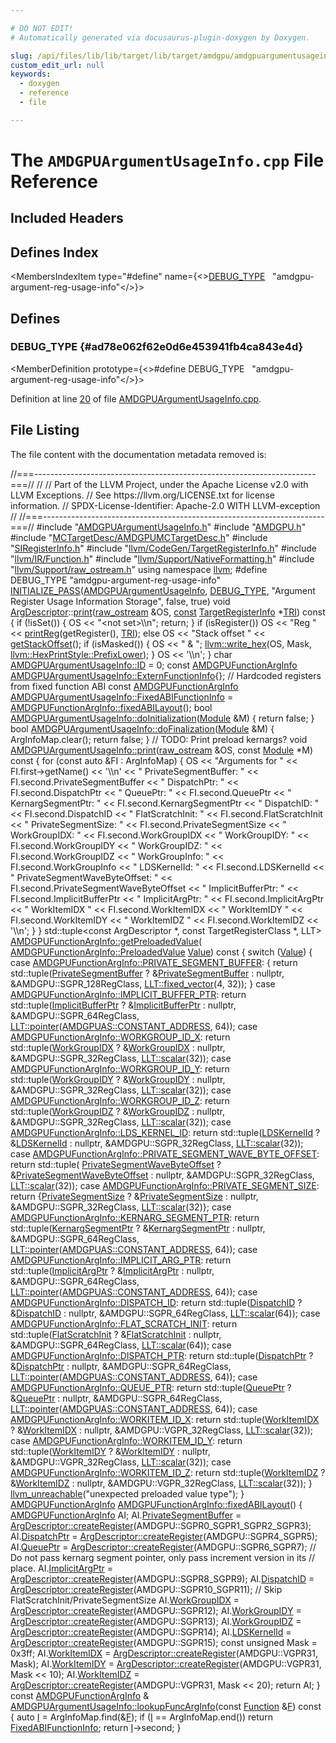 ```yaml
---

# DO NOT EDIT!
# Automatically generated via docusaurus-plugin-doxygen by Doxygen.

slug: /api/files/lib/lib/target/lib/target/amdgpu/amdgpuargumentusageinfo-cpp
custom_edit_url: null
keywords:
  - doxygen
  - reference
  - file

---
```





# The `AMDGPUArgumentUsageInfo.cpp` File Reference

<DoxygenPage pluginConfig={pluginConfig}>



## Included Headers

<IncludesList>
<IncludesListItem
  filePath="AMDGPUArgumentUsageInfo.h"
  permalink="/docs/api/files/lib/lib/target/lib/target/amdgpu/amdgpuargumentusageinfo-h"
  isLocal="true" />
<IncludesListItem
  filePath="AMDGPU.h"
  permalink="/docs/api/files/lib/lib/target/lib/target/amdgpu/amdgpu-h"
  isLocal="true" />
<IncludesListItem
  filePath="MCTargetDesc/AMDGPUMCTargetDesc.h"
  permalink="/docs/api/files/lib/lib/target/lib/target/amdgpu/lib/target/amdgpu/mctargetdesc/amdgpumctargetdesc-h"
  isLocal="true" />
<IncludesListItem
  filePath="SIRegisterInfo.h"
  permalink="/docs/api/files/lib/lib/target/lib/target/amdgpu/siregisterinfo-h"
  isLocal="true" />
<IncludesListItem
  filePath="llvm/CodeGen/TargetRegisterInfo.h"
  permalink="/docs/api/files/include/include/llvm/include/llvm/codegen/targetregisterinfo-h"
  isLocal="true" />
<IncludesListItem
  filePath="llvm/IR/Function.h"
  permalink="/docs/api/files/include/include/llvm/include/llvm/ir/function-h"
  isLocal="true" />
<IncludesListItem
  filePath="llvm/Support/NativeFormatting.h"
  permalink="/docs/api/files/include/include/llvm/include/llvm/support/nativeformatting-h"
  isLocal="true" />
<IncludesListItem
  filePath="llvm/Support/raw_ostream.h"
  permalink="/docs/api/files/include/include/llvm/include/llvm/support/raw-ostream-h"
  isLocal="true" />
</IncludesList>

## Defines Index

<MembersIndex>

<MembersIndexItem
  type="#define"
  name={<><a href="#ad78e062f62e0d6e453941fb4ca843e4d">DEBUG&#95;TYPE</a>&nbsp;&nbsp;&nbsp;&quot;amdgpu-argument-reg-usage-info&quot;</>}>
</MembersIndexItem>

</MembersIndex>


<SectionDefinition>

## Defines

### DEBUG&#95;TYPE {#ad78e062f62e0d6e453941fb4ca843e4d}

<MemberDefinition
  prototype={<>#define DEBUG&#95;TYPE&nbsp;&nbsp;&nbsp;&quot;amdgpu-argument-reg-usage-info&quot;</>}>

Definition at line <a href="#l00020">20</a> of file <a href="/docs/api/files/lib/lib/target/lib/target/amdgpu/amdgpuargumentusageinfo-cpp">AMDGPUArgumentUsageInfo.cpp</a>.
</MemberDefinition>

</SectionDefinition>

## File Listing

The file content with the documentation metadata removed is:

<ProgramListing>

<Link id="l00001" /><CodeLine lineNumber="1"><Highlight kind="comment">//===----------------------------------------------------------------------===//</Highlight><Highlight kind="normal"></Highlight></CodeLine>
<Link id="l00002" /><CodeLine lineNumber="2"><Highlight kind="normal"></Highlight><Highlight kind="comment">//</Highlight><Highlight kind="normal"></Highlight></CodeLine>
<Link id="l00003" /><CodeLine lineNumber="3"><Highlight kind="normal"></Highlight><Highlight kind="comment">// Part of the LLVM Project, under the Apache License v2.0 with LLVM Exceptions.</Highlight><Highlight kind="normal"></Highlight></CodeLine>
<Link id="l00004" /><CodeLine lineNumber="4"><Highlight kind="normal"></Highlight><Highlight kind="comment">// See https://llvm.org/LICENSE.txt for license information.</Highlight><Highlight kind="normal"></Highlight></CodeLine>
<Link id="l00005" /><CodeLine lineNumber="5"><Highlight kind="normal"></Highlight><Highlight kind="comment">// SPDX-License-Identifier: Apache-2.0 WITH LLVM-exception</Highlight><Highlight kind="normal"></Highlight></CodeLine>
<Link id="l00006" /><CodeLine lineNumber="6"><Highlight kind="normal"></Highlight><Highlight kind="comment">//</Highlight><Highlight kind="normal"></Highlight></CodeLine>
<Link id="l00007" /><CodeLine lineNumber="7"><Highlight kind="normal"></Highlight><Highlight kind="comment">//===----------------------------------------------------------------------===//</Highlight><Highlight kind="normal"></Highlight></CodeLine>
<Link id="l00008" /><CodeLine lineNumber="8"><Highlight kind="normal"></Highlight></CodeLine>
<Link id="l00009" /><CodeLine lineNumber="9"><Highlight kind="normal"></Highlight><Highlight kind="preprocessor">#include &quot;<a href="/docs/api/files/lib/lib/target/lib/target/amdgpu/amdgpuargumentusageinfo-h">AMDGPUArgumentUsageInfo.h</a>&quot;</Highlight><Highlight kind="normal"></Highlight></CodeLine>
<Link id="l00010" /><CodeLine lineNumber="10"><Highlight kind="normal"></Highlight><Highlight kind="preprocessor">#include &quot;<a href="/docs/api/files/lib/lib/target/lib/target/amdgpu/amdgpu-h">AMDGPU.h</a>&quot;</Highlight><Highlight kind="normal"></Highlight></CodeLine>
<Link id="l00011" /><CodeLine lineNumber="11"><Highlight kind="normal"></Highlight><Highlight kind="preprocessor">#include &quot;<a href="/docs/api/files/lib/lib/target/lib/target/amdgpu/lib/target/amdgpu/mctargetdesc/amdgpumctargetdesc-h">MCTargetDesc/AMDGPUMCTargetDesc.h</a>&quot;</Highlight><Highlight kind="normal"></Highlight></CodeLine>
<Link id="l00012" /><CodeLine lineNumber="12"><Highlight kind="normal"></Highlight><Highlight kind="preprocessor">#include &quot;<a href="/docs/api/files/lib/lib/target/lib/target/amdgpu/siregisterinfo-h">SIRegisterInfo.h</a>&quot;</Highlight><Highlight kind="normal"></Highlight></CodeLine>
<Link id="l00013" /><CodeLine lineNumber="13"><Highlight kind="normal"></Highlight><Highlight kind="preprocessor">#include &quot;<a href="/docs/api/files/include/include/llvm/include/llvm/codegen/targetregisterinfo-h">llvm/CodeGen/TargetRegisterInfo.h</a>&quot;</Highlight><Highlight kind="normal"></Highlight></CodeLine>
<Link id="l00014" /><CodeLine lineNumber="14"><Highlight kind="normal"></Highlight><Highlight kind="preprocessor">#include &quot;<a href="/docs/api/files/include/include/llvm/include/llvm/ir/function-h">llvm/IR/Function.h</a>&quot;</Highlight><Highlight kind="normal"></Highlight></CodeLine>
<Link id="l00015" /><CodeLine lineNumber="15"><Highlight kind="normal"></Highlight><Highlight kind="preprocessor">#include &quot;<a href="/docs/api/files/include/include/llvm/include/llvm/support/nativeformatting-h">llvm/Support/NativeFormatting.h</a>&quot;</Highlight><Highlight kind="normal"></Highlight></CodeLine>
<Link id="l00016" /><CodeLine lineNumber="16"><Highlight kind="normal"></Highlight><Highlight kind="preprocessor">#include &quot;<a href="/docs/api/files/include/include/llvm/include/llvm/support/raw-ostream-h">llvm/Support/raw&#95;ostream.h</a>&quot;</Highlight><Highlight kind="normal"></Highlight></CodeLine>
<Link id="l00017" /><CodeLine lineNumber="17"><Highlight kind="normal"></Highlight></CodeLine>
<Link id="l00018" /><CodeLine lineNumber="18"><Highlight kind="normal"></Highlight><Highlight kind="keyword">using namespace </Highlight><Highlight kind="normal"><a href="/docs/api/namespaces/llvm">llvm</a>;</Highlight></CodeLine>
<Link id="l00019" /><CodeLine lineNumber="19"><Highlight kind="normal"></Highlight></CodeLine>
<Link id="l00020" /><CodeLine lineNumber="20" lineLink="#ad78e062f62e0d6e453941fb4ca843e4d"><Highlight kind="normal"></Highlight><Highlight kind="preprocessor">#define DEBUG&#95;TYPE &quot;amdgpu-argument-reg-usage-info&quot;</Highlight><Highlight kind="normal"></Highlight></CodeLine>
<Link id="l00021" /><CodeLine lineNumber="21"><Highlight kind="normal"></Highlight></CodeLine>
<Link id="l00022" /><CodeLine lineNumber="22"><Highlight kind="normal"><a href="/docs/api/files/include/include/llvm/passsupport-h/#af807c9595d50b45c0008924c4679c85c">INITIALIZE&#95;PASS</a>(<a href="/docs/api/classes/llvm/amdgpuargumentusageinfo">AMDGPUArgumentUsageInfo</a>, <a href="/docs/api/files/include/include/llvm/include/llvm/adt/genericcycleimpl-h/#ad78e062f62e0d6e453941fb4ca843e4d">DEBUG&#95;TYPE</a>,</Highlight></CodeLine>
<Link id="l00023" /><CodeLine lineNumber="23"><Highlight kind="normal">                </Highlight><Highlight kind="stringliteral">&quot;Argument Register Usage Information Storage&quot;</Highlight><Highlight kind="normal">, </Highlight><Highlight kind="keyword">false</Highlight><Highlight kind="normal">, </Highlight><Highlight kind="keyword">true</Highlight><Highlight kind="normal">)</Highlight></CodeLine>
<Link id="l00024" /><CodeLine lineNumber="24"><Highlight kind="normal"></Highlight></CodeLine>
<Link id="l00025" /><CodeLine lineNumber="25"><Highlight kind="normal">void <a href="/docs/api/structs/llvm/argdescriptor">ArgDescriptor</a>::<a href="/docs/api/files/lib/lib/object/archivewriter-cpp/#aa9f638c7ae7fdd206a6c60e26bef9751">print</a>(<a href="/docs/api/classes/llvm/raw-ostream">raw&#95;ostream</a> &amp;OS,</Highlight></CodeLine>
<Link id="l00026" /><CodeLine lineNumber="26"><Highlight kind="normal">                          <a href="/docs/api/files/lib/lib/target/lib/target/aarch64/aarch64promoteconstant-cpp/#a90f8350fecae261c25be85d38b451bff">const</a> <a href="/docs/api/classes/llvm/targetregisterinfo">TargetRegisterInfo</a> &#42;<a href="/docs/api/files/lib/lib/codegen/machinesink-cpp/#a0f36ed1bc17fc1aa97fe291c439a0698">TRI</a>)</Highlight><Highlight kind="keyword"> const </Highlight><Highlight kind="normal">&#123;</Highlight></CodeLine>
<Link id="l00027" /><CodeLine lineNumber="27"><Highlight kind="normal">  </Highlight><Highlight kind="keywordflow">if</Highlight><Highlight kind="normal"> (!isSet()) &#123;</Highlight></CodeLine>
<Link id="l00028" /><CodeLine lineNumber="28"><Highlight kind="normal">    OS &lt;&lt; </Highlight><Highlight kind="stringliteral">&quot;&lt;not set&gt;\\n&quot;</Highlight><Highlight kind="normal">;</Highlight></CodeLine>
<Link id="l00029" /><CodeLine lineNumber="29"><Highlight kind="normal">    </Highlight><Highlight kind="keywordflow">return</Highlight><Highlight kind="normal">;</Highlight></CodeLine>
<Link id="l00030" /><CodeLine lineNumber="30"><Highlight kind="normal">  &#125;</Highlight></CodeLine>
<Link id="l00031" /><CodeLine lineNumber="31"><Highlight kind="normal"></Highlight></CodeLine>
<Link id="l00032" /><CodeLine lineNumber="32"><Highlight kind="normal">  </Highlight><Highlight kind="keywordflow">if</Highlight><Highlight kind="normal"> (isRegister())</Highlight></CodeLine>
<Link id="l00033" /><CodeLine lineNumber="33"><Highlight kind="normal">    OS &lt;&lt; </Highlight><Highlight kind="stringliteral">&quot;Reg &quot;</Highlight><Highlight kind="normal"> &lt;&lt; <a href="/docs/api/namespaces/llvm/#af085ea923a328b9fa6a1975f1a4ff987">printReg</a>(getRegister(), <a href="/docs/api/files/lib/lib/codegen/machinesink-cpp/#a0f36ed1bc17fc1aa97fe291c439a0698">TRI</a>);</Highlight></CodeLine>
<Link id="l00034" /><CodeLine lineNumber="34"><Highlight kind="normal">  </Highlight><Highlight kind="keywordflow">else</Highlight><Highlight kind="normal"></Highlight></CodeLine>
<Link id="l00035" /><CodeLine lineNumber="35"><Highlight kind="normal">    OS &lt;&lt; </Highlight><Highlight kind="stringliteral">&quot;Stack offset &quot;</Highlight><Highlight kind="normal"> &lt;&lt; <a href="/docs/api/files/lib/lib/target/lib/target/aarch64/aarch64framelowering-cpp/#abfe6f4589d25ac776ff98f1ac68518a6">getStackOffset</a>();</Highlight></CodeLine>
<Link id="l00036" /><CodeLine lineNumber="36"><Highlight kind="normal"></Highlight></CodeLine>
<Link id="l00037" /><CodeLine lineNumber="37"><Highlight kind="normal">  </Highlight><Highlight kind="keywordflow">if</Highlight><Highlight kind="normal"> (isMasked()) &#123;</Highlight></CodeLine>
<Link id="l00038" /><CodeLine lineNumber="38"><Highlight kind="normal">    OS &lt;&lt; </Highlight><Highlight kind="stringliteral">&quot; &amp; &quot;</Highlight><Highlight kind="normal">;</Highlight></CodeLine>
<Link id="l00039" /><CodeLine lineNumber="39"><Highlight kind="normal">    <a href="/docs/api/namespaces/llvm/#ab1aedb7c876c118bfb3b40eb756db6f9">llvm::write&#95;hex</a>(OS, Mask, <a href="/docs/api/namespaces/llvm/#a6893db19648a2dba0912d181aaa57ec0aff4b514f126214ab6ab5ab9ecd249cd6">llvm::HexPrintStyle::PrefixLower</a>);</Highlight></CodeLine>
<Link id="l00040" /><CodeLine lineNumber="40"><Highlight kind="normal">  &#125;</Highlight></CodeLine>
<Link id="l00041" /><CodeLine lineNumber="41"><Highlight kind="normal"></Highlight></CodeLine>
<Link id="l00042" /><CodeLine lineNumber="42"><Highlight kind="normal">  OS &lt;&lt; </Highlight><Highlight kind="charliteral">&#39;\\n&#39;</Highlight><Highlight kind="normal">;</Highlight></CodeLine>
<Link id="l00043" /><CodeLine lineNumber="43"><Highlight kind="normal">&#125;</Highlight></CodeLine>
<Link id="l00044" /><CodeLine lineNumber="44"><Highlight kind="normal"></Highlight></CodeLine>
<Link id="l00045" /><CodeLine lineNumber="45"><Highlight kind="normal"></Highlight><Highlight kind="keywordtype">char</Highlight><Highlight kind="normal"> <a href="/docs/api/classes/llvm/amdgpuargumentusageinfo/#a24d2b8e7d221d7fccd978c92032e4707">AMDGPUArgumentUsageInfo::ID</a> = 0;</Highlight></CodeLine>
<Link id="l00046" /><CodeLine lineNumber="46"><Highlight kind="normal"></Highlight></CodeLine>
<Link id="l00047" /><CodeLine lineNumber="47"><Highlight kind="normal"></Highlight><Highlight kind="keyword">const</Highlight><Highlight kind="normal"> <a href="/docs/api/structs/llvm/amdgpufunctionarginfo">AMDGPUFunctionArgInfo</a> <a href="/docs/api/classes/llvm/amdgpuargumentusageinfo/#a2b9bed73de085830c0a1d2581919efe9">AMDGPUArgumentUsageInfo::ExternFunctionInfo</a>&#123;&#125;;</Highlight></CodeLine>
<Link id="l00048" /><CodeLine lineNumber="48"><Highlight kind="normal"></Highlight></CodeLine>
<Link id="l00049" /><CodeLine lineNumber="49"><Highlight kind="normal"></Highlight><Highlight kind="comment">// Hardcoded registers from fixed function ABI</Highlight><Highlight kind="normal"></Highlight></CodeLine>
<Link id="l00050" /><CodeLine lineNumber="50"><Highlight kind="normal"></Highlight><Highlight kind="keyword">const</Highlight><Highlight kind="normal"> <a href="/docs/api/structs/llvm/amdgpufunctionarginfo">AMDGPUFunctionArgInfo</a> <a href="/docs/api/classes/llvm/amdgpuargumentusageinfo/#a391a33f74181fc1b077d729554d29f0e">AMDGPUArgumentUsageInfo::FixedABIFunctionInfo</a></Highlight></CodeLine>
<Link id="l00051" /><CodeLine lineNumber="51"><Highlight kind="normal">  = <a href="/docs/api/structs/llvm/amdgpufunctionarginfo/#a69667e25bd46f756ca2b9efab35508eb">AMDGPUFunctionArgInfo::fixedABILayout</a>();</Highlight></CodeLine>
<Link id="l00052" /><CodeLine lineNumber="52"><Highlight kind="normal"></Highlight></CodeLine>
<Link id="l00053" /><CodeLine lineNumber="53" lineLink="/docs/api/classes/llvm/amdgpuargumentusageinfo/#ac1776c1f48a573598f6644575df78764"><Highlight kind="normal"></Highlight><Highlight kind="keywordtype">bool</Highlight><Highlight kind="normal"> <a href="/docs/api/classes/llvm/amdgpuargumentusageinfo/#ac1776c1f48a573598f6644575df78764">AMDGPUArgumentUsageInfo::doInitialization</a>(<a href="/docs/api/classes/llvm/module">Module</a> &amp;M) &#123;</Highlight></CodeLine>
<Link id="l00054" /><CodeLine lineNumber="54"><Highlight kind="normal">  </Highlight><Highlight kind="keywordflow">return</Highlight><Highlight kind="normal"> </Highlight><Highlight kind="keyword">false</Highlight><Highlight kind="normal">;</Highlight></CodeLine>
<Link id="l00055" /><CodeLine lineNumber="55"><Highlight kind="normal">&#125;</Highlight></CodeLine>
<Link id="l00056" /><CodeLine lineNumber="56"><Highlight kind="normal"></Highlight></CodeLine>
<Link id="l00057" /><CodeLine lineNumber="57" lineLink="/docs/api/classes/llvm/amdgpuargumentusageinfo/#adac597da1ba143abecb4868067349223"><Highlight kind="normal"></Highlight><Highlight kind="keywordtype">bool</Highlight><Highlight kind="normal"> <a href="/docs/api/classes/llvm/amdgpuargumentusageinfo/#adac597da1ba143abecb4868067349223">AMDGPUArgumentUsageInfo::doFinalization</a>(<a href="/docs/api/classes/llvm/module">Module</a> &amp;M) &#123;</Highlight></CodeLine>
<Link id="l00058" /><CodeLine lineNumber="58"><Highlight kind="normal">  ArgInfoMap.clear();</Highlight></CodeLine>
<Link id="l00059" /><CodeLine lineNumber="59"><Highlight kind="normal">  </Highlight><Highlight kind="keywordflow">return</Highlight><Highlight kind="normal"> </Highlight><Highlight kind="keyword">false</Highlight><Highlight kind="normal">;</Highlight></CodeLine>
<Link id="l00060" /><CodeLine lineNumber="60"><Highlight kind="normal">&#125;</Highlight></CodeLine>
<Link id="l00061" /><CodeLine lineNumber="61"><Highlight kind="normal"></Highlight></CodeLine>
<Link id="l00062" /><CodeLine lineNumber="62"><Highlight kind="normal"></Highlight><Highlight kind="comment">// TODO: Print preload kernargs?</Highlight><Highlight kind="normal"></Highlight></CodeLine>
<Link id="l00063" /><CodeLine lineNumber="63" lineLink="/docs/api/classes/llvm/amdgpuargumentusageinfo/#a65e9f907f11c7f2d1f354d41f41838ac"><Highlight kind="normal"></Highlight><Highlight kind="keywordtype">void</Highlight><Highlight kind="normal"> <a href="/docs/api/classes/llvm/amdgpuargumentusageinfo/#a65e9f907f11c7f2d1f354d41f41838ac">AMDGPUArgumentUsageInfo::print</a>(<a href="/docs/api/classes/llvm/raw-ostream">raw&#95;ostream</a> &amp;OS, </Highlight><Highlight kind="keyword">const</Highlight><Highlight kind="normal"> <a href="/docs/api/classes/llvm/module">Module</a> &#42;M)</Highlight><Highlight kind="keyword"> const </Highlight><Highlight kind="normal">&#123;</Highlight></CodeLine>
<Link id="l00064" /><CodeLine lineNumber="64"><Highlight kind="normal">  </Highlight><Highlight kind="keywordflow">for</Highlight><Highlight kind="normal"> (</Highlight><Highlight kind="keyword">const</Highlight><Highlight kind="normal"> </Highlight><Highlight kind="keyword">auto</Highlight><Highlight kind="normal"> &amp;FI : ArgInfoMap) &#123;</Highlight></CodeLine>
<Link id="l00065" /><CodeLine lineNumber="65"><Highlight kind="normal">    OS &lt;&lt; </Highlight><Highlight kind="stringliteral">&quot;Arguments for &quot;</Highlight><Highlight kind="normal"> &lt;&lt; FI.first-&gt;getName() &lt;&lt; </Highlight><Highlight kind="charliteral">&#39;\\n&#39;</Highlight><Highlight kind="normal"></Highlight></CodeLine>
<Link id="l00066" /><CodeLine lineNumber="66"><Highlight kind="normal">       &lt;&lt; </Highlight><Highlight kind="stringliteral">&quot;  PrivateSegmentBuffer: &quot;</Highlight><Highlight kind="normal"> &lt;&lt; FI.second.PrivateSegmentBuffer</Highlight></CodeLine>
<Link id="l00067" /><CodeLine lineNumber="67"><Highlight kind="normal">       &lt;&lt; </Highlight><Highlight kind="stringliteral">&quot;  DispatchPtr: &quot;</Highlight><Highlight kind="normal"> &lt;&lt; FI.second.DispatchPtr</Highlight></CodeLine>
<Link id="l00068" /><CodeLine lineNumber="68"><Highlight kind="normal">       &lt;&lt; </Highlight><Highlight kind="stringliteral">&quot;  QueuePtr: &quot;</Highlight><Highlight kind="normal"> &lt;&lt; FI.second.QueuePtr</Highlight></CodeLine>
<Link id="l00069" /><CodeLine lineNumber="69"><Highlight kind="normal">       &lt;&lt; </Highlight><Highlight kind="stringliteral">&quot;  KernargSegmentPtr: &quot;</Highlight><Highlight kind="normal"> &lt;&lt; FI.second.KernargSegmentPtr</Highlight></CodeLine>
<Link id="l00070" /><CodeLine lineNumber="70"><Highlight kind="normal">       &lt;&lt; </Highlight><Highlight kind="stringliteral">&quot;  DispatchID: &quot;</Highlight><Highlight kind="normal"> &lt;&lt; FI.second.DispatchID</Highlight></CodeLine>
<Link id="l00071" /><CodeLine lineNumber="71"><Highlight kind="normal">       &lt;&lt; </Highlight><Highlight kind="stringliteral">&quot;  FlatScratchInit: &quot;</Highlight><Highlight kind="normal"> &lt;&lt; FI.second.FlatScratchInit</Highlight></CodeLine>
<Link id="l00072" /><CodeLine lineNumber="72"><Highlight kind="normal">       &lt;&lt; </Highlight><Highlight kind="stringliteral">&quot;  PrivateSegmentSize: &quot;</Highlight><Highlight kind="normal"> &lt;&lt; FI.second.PrivateSegmentSize</Highlight></CodeLine>
<Link id="l00073" /><CodeLine lineNumber="73"><Highlight kind="normal">       &lt;&lt; </Highlight><Highlight kind="stringliteral">&quot;  WorkGroupIDX: &quot;</Highlight><Highlight kind="normal"> &lt;&lt; FI.second.WorkGroupIDX</Highlight></CodeLine>
<Link id="l00074" /><CodeLine lineNumber="74"><Highlight kind="normal">       &lt;&lt; </Highlight><Highlight kind="stringliteral">&quot;  WorkGroupIDY: &quot;</Highlight><Highlight kind="normal"> &lt;&lt; FI.second.WorkGroupIDY</Highlight></CodeLine>
<Link id="l00075" /><CodeLine lineNumber="75"><Highlight kind="normal">       &lt;&lt; </Highlight><Highlight kind="stringliteral">&quot;  WorkGroupIDZ: &quot;</Highlight><Highlight kind="normal"> &lt;&lt; FI.second.WorkGroupIDZ</Highlight></CodeLine>
<Link id="l00076" /><CodeLine lineNumber="76"><Highlight kind="normal">       &lt;&lt; </Highlight><Highlight kind="stringliteral">&quot;  WorkGroupInfo: &quot;</Highlight><Highlight kind="normal"> &lt;&lt; FI.second.WorkGroupInfo</Highlight></CodeLine>
<Link id="l00077" /><CodeLine lineNumber="77"><Highlight kind="normal">       &lt;&lt; </Highlight><Highlight kind="stringliteral">&quot;  LDSKernelId: &quot;</Highlight><Highlight kind="normal"> &lt;&lt; FI.second.LDSKernelId</Highlight></CodeLine>
<Link id="l00078" /><CodeLine lineNumber="78"><Highlight kind="normal">       &lt;&lt; </Highlight><Highlight kind="stringliteral">&quot;  PrivateSegmentWaveByteOffset: &quot;</Highlight><Highlight kind="normal"></Highlight></CodeLine>
<Link id="l00079" /><CodeLine lineNumber="79"><Highlight kind="normal">          &lt;&lt; FI.second.PrivateSegmentWaveByteOffset</Highlight></CodeLine>
<Link id="l00080" /><CodeLine lineNumber="80"><Highlight kind="normal">       &lt;&lt; </Highlight><Highlight kind="stringliteral">&quot;  ImplicitBufferPtr: &quot;</Highlight><Highlight kind="normal"> &lt;&lt; FI.second.ImplicitBufferPtr</Highlight></CodeLine>
<Link id="l00081" /><CodeLine lineNumber="81"><Highlight kind="normal">       &lt;&lt; </Highlight><Highlight kind="stringliteral">&quot;  ImplicitArgPtr: &quot;</Highlight><Highlight kind="normal"> &lt;&lt; FI.second.ImplicitArgPtr</Highlight></CodeLine>
<Link id="l00082" /><CodeLine lineNumber="82"><Highlight kind="normal">       &lt;&lt; </Highlight><Highlight kind="stringliteral">&quot;  WorkItemIDX &quot;</Highlight><Highlight kind="normal"> &lt;&lt; FI.second.WorkItemIDX</Highlight></CodeLine>
<Link id="l00083" /><CodeLine lineNumber="83"><Highlight kind="normal">       &lt;&lt; </Highlight><Highlight kind="stringliteral">&quot;  WorkItemIDY &quot;</Highlight><Highlight kind="normal"> &lt;&lt; FI.second.WorkItemIDY</Highlight></CodeLine>
<Link id="l00084" /><CodeLine lineNumber="84"><Highlight kind="normal">       &lt;&lt; </Highlight><Highlight kind="stringliteral">&quot;  WorkItemIDZ &quot;</Highlight><Highlight kind="normal"> &lt;&lt; FI.second.WorkItemIDZ</Highlight></CodeLine>
<Link id="l00085" /><CodeLine lineNumber="85"><Highlight kind="normal">       &lt;&lt; </Highlight><Highlight kind="charliteral">&#39;\\n&#39;</Highlight><Highlight kind="normal">;</Highlight></CodeLine>
<Link id="l00086" /><CodeLine lineNumber="86"><Highlight kind="normal">  &#125;</Highlight></CodeLine>
<Link id="l00087" /><CodeLine lineNumber="87"><Highlight kind="normal">&#125;</Highlight></CodeLine>
<Link id="l00088" /><CodeLine lineNumber="88"><Highlight kind="normal"></Highlight></CodeLine>
<Link id="l00089" /><CodeLine lineNumber="89"><Highlight kind="normal">std::tuple&lt;const ArgDescriptor &#42;, const TargetRegisterClass &#42;, LLT&gt;</Highlight></CodeLine>
<Link id="l00090" /><CodeLine lineNumber="90" lineLink="/docs/api/structs/llvm/amdgpufunctionarginfo/#a9ccdd07da05e067c1e31356005bb39b0"><Highlight kind="normal"><a href="/docs/api/structs/llvm/amdgpufunctionarginfo/#a9ccdd07da05e067c1e31356005bb39b0">AMDGPUFunctionArgInfo::getPreloadedValue</a>(</Highlight></CodeLine>
<Link id="l00091" /><CodeLine lineNumber="91"><Highlight kind="normal">    <a href="/docs/api/structs/llvm/amdgpufunctionarginfo/#a0e789059bf7f286b7f6bc75b43aac98b">AMDGPUFunctionArgInfo::PreloadedValue</a> <a href="/docs/api/classes/llvm/value">Value</a>)</Highlight><Highlight kind="keyword"> const </Highlight><Highlight kind="normal">&#123;</Highlight></CodeLine>
<Link id="l00092" /><CodeLine lineNumber="92"><Highlight kind="normal">  </Highlight><Highlight kind="keywordflow">switch</Highlight><Highlight kind="normal"> (<a href="/docs/api/classes/llvm/value">Value</a>) &#123;</Highlight></CodeLine>
<Link id="l00093" /><CodeLine lineNumber="93"><Highlight kind="normal">  </Highlight><Highlight kind="keywordflow">case</Highlight><Highlight kind="normal"> <a href="/docs/api/structs/llvm/amdgpufunctionarginfo/#a0e789059bf7f286b7f6bc75b43aac98ba990374da2e8488b7c90d6240e1ae4221">AMDGPUFunctionArgInfo::PRIVATE&#95;SEGMENT&#95;BUFFER</a>: &#123;</Highlight></CodeLine>
<Link id="l00094" /><CodeLine lineNumber="94"><Highlight kind="normal">    </Highlight><Highlight kind="keywordflow">return</Highlight><Highlight kind="normal"> std::tuple(<a href="/docs/api/structs/llvm/amdgpufunctionarginfo/#a15c9948424096818cda93327de8345a8">PrivateSegmentBuffer</a> ? &amp;<a href="/docs/api/structs/llvm/amdgpufunctionarginfo/#a15c9948424096818cda93327de8345a8">PrivateSegmentBuffer</a> : </Highlight><Highlight kind="keyword">nullptr</Highlight><Highlight kind="normal">,</Highlight></CodeLine>
<Link id="l00095" /><CodeLine lineNumber="95"><Highlight kind="normal">                      &amp;AMDGPU::SGPR&#95;128RegClass, <a href="/docs/api/classes/llvm/llt/#acd1eca3232b7b3072543294cd2377a37">LLT::fixed&#95;vector</a>(4, 32));</Highlight></CodeLine>
<Link id="l00096" /><CodeLine lineNumber="96"><Highlight kind="normal">  &#125;</Highlight></CodeLine>
<Link id="l00097" /><CodeLine lineNumber="97"><Highlight kind="normal">  </Highlight><Highlight kind="keywordflow">case</Highlight><Highlight kind="normal"> <a href="/docs/api/structs/llvm/amdgpufunctionarginfo/#a0e789059bf7f286b7f6bc75b43aac98bacc30be6da6e4621e76201b6ee1b7d2ac">AMDGPUFunctionArgInfo::IMPLICIT&#95;BUFFER&#95;PTR</a>:</Highlight></CodeLine>
<Link id="l00098" /><CodeLine lineNumber="98"><Highlight kind="normal">    </Highlight><Highlight kind="keywordflow">return</Highlight><Highlight kind="normal"> std::tuple(<a href="/docs/api/structs/llvm/amdgpufunctionarginfo/#ae747b1bb20161699442a10c32d1c83fc">ImplicitBufferPtr</a> ? &amp;<a href="/docs/api/structs/llvm/amdgpufunctionarginfo/#ae747b1bb20161699442a10c32d1c83fc">ImplicitBufferPtr</a> : </Highlight><Highlight kind="keyword">nullptr</Highlight><Highlight kind="normal">,</Highlight></CodeLine>
<Link id="l00099" /><CodeLine lineNumber="99"><Highlight kind="normal">                      &amp;AMDGPU::SGPR&#95;64RegClass,</Highlight></CodeLine>
<Link id="l00100" /><CodeLine lineNumber="100"><Highlight kind="normal">                      <a href="/docs/api/classes/llvm/llt/#a7ff0361855acbbe71b15b8dc6003fbc5">LLT::pointer</a>(<a href="/docs/api/namespaces/llvm/amdgpuas/#a899ad5bfccfc22965a6714929a3dfae1aa6d3112da64eecbdbb50aacb5f8251e8">AMDGPUAS::CONSTANT&#95;ADDRESS</a>, 64));</Highlight></CodeLine>
<Link id="l00101" /><CodeLine lineNumber="101"><Highlight kind="normal">  </Highlight><Highlight kind="keywordflow">case</Highlight><Highlight kind="normal"> <a href="/docs/api/structs/llvm/amdgpufunctionarginfo/#a0e789059bf7f286b7f6bc75b43aac98bac8cd3961f0697f74c890c302ff8cd370">AMDGPUFunctionArgInfo::WORKGROUP&#95;ID&#95;X</a>:</Highlight></CodeLine>
<Link id="l00102" /><CodeLine lineNumber="102"><Highlight kind="normal">    </Highlight><Highlight kind="keywordflow">return</Highlight><Highlight kind="normal"> std::tuple(<a href="/docs/api/structs/llvm/amdgpufunctionarginfo/#afd191e63ef0aa2a01dd831061eef82ce">WorkGroupIDX</a> ? &amp;<a href="/docs/api/structs/llvm/amdgpufunctionarginfo/#afd191e63ef0aa2a01dd831061eef82ce">WorkGroupIDX</a> : </Highlight><Highlight kind="keyword">nullptr</Highlight><Highlight kind="normal">,</Highlight></CodeLine>
<Link id="l00103" /><CodeLine lineNumber="103"><Highlight kind="normal">                      &amp;AMDGPU::SGPR&#95;32RegClass, <a href="/docs/api/classes/llvm/llt/#a67021459c7ef8f9a634b4eac7ffd0f96">LLT::scalar</a>(32));</Highlight></CodeLine>
<Link id="l00104" /><CodeLine lineNumber="104"><Highlight kind="normal">  </Highlight><Highlight kind="keywordflow">case</Highlight><Highlight kind="normal"> <a href="/docs/api/structs/llvm/amdgpufunctionarginfo/#a0e789059bf7f286b7f6bc75b43aac98ba9df85a25300bb504ac893643b387629b">AMDGPUFunctionArgInfo::WORKGROUP&#95;ID&#95;Y</a>:</Highlight></CodeLine>
<Link id="l00105" /><CodeLine lineNumber="105"><Highlight kind="normal">    </Highlight><Highlight kind="keywordflow">return</Highlight><Highlight kind="normal"> std::tuple(<a href="/docs/api/structs/llvm/amdgpufunctionarginfo/#a161c5fd1ec307e6a2ee486cb085d2fbf">WorkGroupIDY</a> ? &amp;<a href="/docs/api/structs/llvm/amdgpufunctionarginfo/#a161c5fd1ec307e6a2ee486cb085d2fbf">WorkGroupIDY</a> : </Highlight><Highlight kind="keyword">nullptr</Highlight><Highlight kind="normal">,</Highlight></CodeLine>
<Link id="l00106" /><CodeLine lineNumber="106"><Highlight kind="normal">                      &amp;AMDGPU::SGPR&#95;32RegClass, <a href="/docs/api/classes/llvm/llt/#a67021459c7ef8f9a634b4eac7ffd0f96">LLT::scalar</a>(32));</Highlight></CodeLine>
<Link id="l00107" /><CodeLine lineNumber="107"><Highlight kind="normal">  </Highlight><Highlight kind="keywordflow">case</Highlight><Highlight kind="normal"> <a href="/docs/api/structs/llvm/amdgpufunctionarginfo/#a0e789059bf7f286b7f6bc75b43aac98baf438f1c55b41dc280fcc1d3455a5c741">AMDGPUFunctionArgInfo::WORKGROUP&#95;ID&#95;Z</a>:</Highlight></CodeLine>
<Link id="l00108" /><CodeLine lineNumber="108"><Highlight kind="normal">    </Highlight><Highlight kind="keywordflow">return</Highlight><Highlight kind="normal"> std::tuple(<a href="/docs/api/structs/llvm/amdgpufunctionarginfo/#a21dd05fd0635d96f9ec6aeb2581cfc50">WorkGroupIDZ</a> ? &amp;<a href="/docs/api/structs/llvm/amdgpufunctionarginfo/#a21dd05fd0635d96f9ec6aeb2581cfc50">WorkGroupIDZ</a> : </Highlight><Highlight kind="keyword">nullptr</Highlight><Highlight kind="normal">,</Highlight></CodeLine>
<Link id="l00109" /><CodeLine lineNumber="109"><Highlight kind="normal">                      &amp;AMDGPU::SGPR&#95;32RegClass, <a href="/docs/api/classes/llvm/llt/#a67021459c7ef8f9a634b4eac7ffd0f96">LLT::scalar</a>(32));</Highlight></CodeLine>
<Link id="l00110" /><CodeLine lineNumber="110"><Highlight kind="normal">  </Highlight><Highlight kind="keywordflow">case</Highlight><Highlight kind="normal"> <a href="/docs/api/structs/llvm/amdgpufunctionarginfo/#a0e789059bf7f286b7f6bc75b43aac98ba20d047732dd4b74606c9c63280727fa3">AMDGPUFunctionArgInfo::LDS&#95;KERNEL&#95;ID</a>:</Highlight></CodeLine>
<Link id="l00111" /><CodeLine lineNumber="111"><Highlight kind="normal">    </Highlight><Highlight kind="keywordflow">return</Highlight><Highlight kind="normal"> std::tuple(<a href="/docs/api/structs/llvm/amdgpufunctionarginfo/#a9202294e9cdcac74422aabd2c041c1e9">LDSKernelId</a> ? &amp;<a href="/docs/api/structs/llvm/amdgpufunctionarginfo/#a9202294e9cdcac74422aabd2c041c1e9">LDSKernelId</a> : </Highlight><Highlight kind="keyword">nullptr</Highlight><Highlight kind="normal">,</Highlight></CodeLine>
<Link id="l00112" /><CodeLine lineNumber="112"><Highlight kind="normal">                      &amp;AMDGPU::SGPR&#95;32RegClass, <a href="/docs/api/classes/llvm/llt/#a67021459c7ef8f9a634b4eac7ffd0f96">LLT::scalar</a>(32));</Highlight></CodeLine>
<Link id="l00113" /><CodeLine lineNumber="113"><Highlight kind="normal">  </Highlight><Highlight kind="keywordflow">case</Highlight><Highlight kind="normal"> <a href="/docs/api/structs/llvm/amdgpufunctionarginfo/#a0e789059bf7f286b7f6bc75b43aac98ba7f015ffded1a159136f6691743e7aaaa">AMDGPUFunctionArgInfo::PRIVATE&#95;SEGMENT&#95;WAVE&#95;BYTE&#95;OFFSET</a>:</Highlight></CodeLine>
<Link id="l00114" /><CodeLine lineNumber="114"><Highlight kind="normal">    </Highlight><Highlight kind="keywordflow">return</Highlight><Highlight kind="normal"> std::tuple(</Highlight></CodeLine>
<Link id="l00115" /><CodeLine lineNumber="115"><Highlight kind="normal">        <a href="/docs/api/structs/llvm/amdgpufunctionarginfo/#a62ee299b4c716abdc806cd12ff8cd007">PrivateSegmentWaveByteOffset</a> ? &amp;<a href="/docs/api/structs/llvm/amdgpufunctionarginfo/#a62ee299b4c716abdc806cd12ff8cd007">PrivateSegmentWaveByteOffset</a> : </Highlight><Highlight kind="keyword">nullptr</Highlight><Highlight kind="normal">,</Highlight></CodeLine>
<Link id="l00116" /><CodeLine lineNumber="116"><Highlight kind="normal">        &amp;AMDGPU::SGPR&#95;32RegClass, <a href="/docs/api/classes/llvm/llt/#a67021459c7ef8f9a634b4eac7ffd0f96">LLT::scalar</a>(32));</Highlight></CodeLine>
<Link id="l00117" /><CodeLine lineNumber="117"><Highlight kind="normal">  </Highlight><Highlight kind="keywordflow">case</Highlight><Highlight kind="normal"> <a href="/docs/api/structs/llvm/amdgpufunctionarginfo/#a0e789059bf7f286b7f6bc75b43aac98baf6cba89e1686dfa5ed96cbe24af65116">AMDGPUFunctionArgInfo::PRIVATE&#95;SEGMENT&#95;SIZE</a>:</Highlight></CodeLine>
<Link id="l00118" /><CodeLine lineNumber="118"><Highlight kind="normal">    </Highlight><Highlight kind="keywordflow">return</Highlight><Highlight kind="normal"> &#123;<a href="/docs/api/structs/llvm/amdgpufunctionarginfo/#a3efcfd6546ab809d0d133983190eaff8">PrivateSegmentSize</a> ? &amp;<a href="/docs/api/structs/llvm/amdgpufunctionarginfo/#a3efcfd6546ab809d0d133983190eaff8">PrivateSegmentSize</a> : </Highlight><Highlight kind="keyword">nullptr</Highlight><Highlight kind="normal">,</Highlight></CodeLine>
<Link id="l00119" /><CodeLine lineNumber="119"><Highlight kind="normal">            &amp;AMDGPU::SGPR&#95;32RegClass, <a href="/docs/api/classes/llvm/llt/#a67021459c7ef8f9a634b4eac7ffd0f96">LLT::scalar</a>(32)&#125;;</Highlight></CodeLine>
<Link id="l00120" /><CodeLine lineNumber="120"><Highlight kind="normal">  </Highlight><Highlight kind="keywordflow">case</Highlight><Highlight kind="normal"> <a href="/docs/api/structs/llvm/amdgpufunctionarginfo/#a0e789059bf7f286b7f6bc75b43aac98baf32f3fd30ae548866dc7e45092dd90b9">AMDGPUFunctionArgInfo::KERNARG&#95;SEGMENT&#95;PTR</a>:</Highlight></CodeLine>
<Link id="l00121" /><CodeLine lineNumber="121"><Highlight kind="normal">    </Highlight><Highlight kind="keywordflow">return</Highlight><Highlight kind="normal"> std::tuple(<a href="/docs/api/structs/llvm/amdgpufunctionarginfo/#ab0303f30b08e804220730feac44a5880">KernargSegmentPtr</a> ? &amp;<a href="/docs/api/structs/llvm/amdgpufunctionarginfo/#ab0303f30b08e804220730feac44a5880">KernargSegmentPtr</a> : </Highlight><Highlight kind="keyword">nullptr</Highlight><Highlight kind="normal">,</Highlight></CodeLine>
<Link id="l00122" /><CodeLine lineNumber="122"><Highlight kind="normal">                      &amp;AMDGPU::SGPR&#95;64RegClass,</Highlight></CodeLine>
<Link id="l00123" /><CodeLine lineNumber="123"><Highlight kind="normal">                      <a href="/docs/api/classes/llvm/llt/#a7ff0361855acbbe71b15b8dc6003fbc5">LLT::pointer</a>(<a href="/docs/api/namespaces/llvm/amdgpuas/#a899ad5bfccfc22965a6714929a3dfae1aa6d3112da64eecbdbb50aacb5f8251e8">AMDGPUAS::CONSTANT&#95;ADDRESS</a>, 64));</Highlight></CodeLine>
<Link id="l00124" /><CodeLine lineNumber="124"><Highlight kind="normal">  </Highlight><Highlight kind="keywordflow">case</Highlight><Highlight kind="normal"> <a href="/docs/api/structs/llvm/amdgpufunctionarginfo/#a0e789059bf7f286b7f6bc75b43aac98ba42b0ab73a3671c39fa2798ffe9e80747">AMDGPUFunctionArgInfo::IMPLICIT&#95;ARG&#95;PTR</a>:</Highlight></CodeLine>
<Link id="l00125" /><CodeLine lineNumber="125"><Highlight kind="normal">    </Highlight><Highlight kind="keywordflow">return</Highlight><Highlight kind="normal"> std::tuple(<a href="/docs/api/structs/llvm/amdgpufunctionarginfo/#a4367370c92803e2cf72ee3bc26f97520">ImplicitArgPtr</a> ? &amp;<a href="/docs/api/structs/llvm/amdgpufunctionarginfo/#a4367370c92803e2cf72ee3bc26f97520">ImplicitArgPtr</a> : </Highlight><Highlight kind="keyword">nullptr</Highlight><Highlight kind="normal">,</Highlight></CodeLine>
<Link id="l00126" /><CodeLine lineNumber="126"><Highlight kind="normal">                      &amp;AMDGPU::SGPR&#95;64RegClass,</Highlight></CodeLine>
<Link id="l00127" /><CodeLine lineNumber="127"><Highlight kind="normal">                      <a href="/docs/api/classes/llvm/llt/#a7ff0361855acbbe71b15b8dc6003fbc5">LLT::pointer</a>(<a href="/docs/api/namespaces/llvm/amdgpuas/#a899ad5bfccfc22965a6714929a3dfae1aa6d3112da64eecbdbb50aacb5f8251e8">AMDGPUAS::CONSTANT&#95;ADDRESS</a>, 64));</Highlight></CodeLine>
<Link id="l00128" /><CodeLine lineNumber="128"><Highlight kind="normal">  </Highlight><Highlight kind="keywordflow">case</Highlight><Highlight kind="normal"> <a href="/docs/api/structs/llvm/amdgpufunctionarginfo/#a0e789059bf7f286b7f6bc75b43aac98bab51517a3febb0cdc35645334784ff805">AMDGPUFunctionArgInfo::DISPATCH&#95;ID</a>:</Highlight></CodeLine>
<Link id="l00129" /><CodeLine lineNumber="129"><Highlight kind="normal">    </Highlight><Highlight kind="keywordflow">return</Highlight><Highlight kind="normal"> std::tuple(<a href="/docs/api/structs/llvm/amdgpufunctionarginfo/#a42381ce8015f81db8cf591030d5e5863">DispatchID</a> ? &amp;<a href="/docs/api/structs/llvm/amdgpufunctionarginfo/#a42381ce8015f81db8cf591030d5e5863">DispatchID</a> : </Highlight><Highlight kind="keyword">nullptr</Highlight><Highlight kind="normal">,</Highlight></CodeLine>
<Link id="l00130" /><CodeLine lineNumber="130"><Highlight kind="normal">                      &amp;AMDGPU::SGPR&#95;64RegClass, <a href="/docs/api/classes/llvm/llt/#a67021459c7ef8f9a634b4eac7ffd0f96">LLT::scalar</a>(64));</Highlight></CodeLine>
<Link id="l00131" /><CodeLine lineNumber="131"><Highlight kind="normal">  </Highlight><Highlight kind="keywordflow">case</Highlight><Highlight kind="normal"> <a href="/docs/api/structs/llvm/amdgpufunctionarginfo/#a0e789059bf7f286b7f6bc75b43aac98ba7b4ae3d31a869dd6e77c67f6dc699af6">AMDGPUFunctionArgInfo::FLAT&#95;SCRATCH&#95;INIT</a>:</Highlight></CodeLine>
<Link id="l00132" /><CodeLine lineNumber="132"><Highlight kind="normal">    </Highlight><Highlight kind="keywordflow">return</Highlight><Highlight kind="normal"> std::tuple(<a href="/docs/api/structs/llvm/amdgpufunctionarginfo/#ade04e61f515d6522a4f300c88bea66d6">FlatScratchInit</a> ? &amp;<a href="/docs/api/structs/llvm/amdgpufunctionarginfo/#ade04e61f515d6522a4f300c88bea66d6">FlatScratchInit</a> : </Highlight><Highlight kind="keyword">nullptr</Highlight><Highlight kind="normal">,</Highlight></CodeLine>
<Link id="l00133" /><CodeLine lineNumber="133"><Highlight kind="normal">                      &amp;AMDGPU::SGPR&#95;64RegClass, <a href="/docs/api/classes/llvm/llt/#a67021459c7ef8f9a634b4eac7ffd0f96">LLT::scalar</a>(64));</Highlight></CodeLine>
<Link id="l00134" /><CodeLine lineNumber="134"><Highlight kind="normal">  </Highlight><Highlight kind="keywordflow">case</Highlight><Highlight kind="normal"> <a href="/docs/api/structs/llvm/amdgpufunctionarginfo/#a0e789059bf7f286b7f6bc75b43aac98bac637a232c5c5f79fa806ae4958a1ff2a">AMDGPUFunctionArgInfo::DISPATCH&#95;PTR</a>:</Highlight></CodeLine>
<Link id="l00135" /><CodeLine lineNumber="135"><Highlight kind="normal">    </Highlight><Highlight kind="keywordflow">return</Highlight><Highlight kind="normal"> std::tuple(<a href="/docs/api/structs/llvm/amdgpufunctionarginfo/#ade8d1371d868ed5faaea7710aced1eff">DispatchPtr</a> ? &amp;<a href="/docs/api/structs/llvm/amdgpufunctionarginfo/#ade8d1371d868ed5faaea7710aced1eff">DispatchPtr</a> : </Highlight><Highlight kind="keyword">nullptr</Highlight><Highlight kind="normal">,</Highlight></CodeLine>
<Link id="l00136" /><CodeLine lineNumber="136"><Highlight kind="normal">                      &amp;AMDGPU::SGPR&#95;64RegClass,</Highlight></CodeLine>
<Link id="l00137" /><CodeLine lineNumber="137"><Highlight kind="normal">                      <a href="/docs/api/classes/llvm/llt/#a7ff0361855acbbe71b15b8dc6003fbc5">LLT::pointer</a>(<a href="/docs/api/namespaces/llvm/amdgpuas/#a899ad5bfccfc22965a6714929a3dfae1aa6d3112da64eecbdbb50aacb5f8251e8">AMDGPUAS::CONSTANT&#95;ADDRESS</a>, 64));</Highlight></CodeLine>
<Link id="l00138" /><CodeLine lineNumber="138"><Highlight kind="normal">  </Highlight><Highlight kind="keywordflow">case</Highlight><Highlight kind="normal"> <a href="/docs/api/structs/llvm/amdgpufunctionarginfo/#a0e789059bf7f286b7f6bc75b43aac98ba32b5333e2f708d7eeb05c12e415b8fd4">AMDGPUFunctionArgInfo::QUEUE&#95;PTR</a>:</Highlight></CodeLine>
<Link id="l00139" /><CodeLine lineNumber="139"><Highlight kind="normal">    </Highlight><Highlight kind="keywordflow">return</Highlight><Highlight kind="normal"> std::tuple(<a href="/docs/api/structs/llvm/amdgpufunctionarginfo/#aaf94e49aaa7a9c033bb73e45f3d491c2">QueuePtr</a> ? &amp;<a href="/docs/api/structs/llvm/amdgpufunctionarginfo/#aaf94e49aaa7a9c033bb73e45f3d491c2">QueuePtr</a> : </Highlight><Highlight kind="keyword">nullptr</Highlight><Highlight kind="normal">, &amp;AMDGPU::SGPR&#95;64RegClass,</Highlight></CodeLine>
<Link id="l00140" /><CodeLine lineNumber="140"><Highlight kind="normal">                      <a href="/docs/api/classes/llvm/llt/#a7ff0361855acbbe71b15b8dc6003fbc5">LLT::pointer</a>(<a href="/docs/api/namespaces/llvm/amdgpuas/#a899ad5bfccfc22965a6714929a3dfae1aa6d3112da64eecbdbb50aacb5f8251e8">AMDGPUAS::CONSTANT&#95;ADDRESS</a>, 64));</Highlight></CodeLine>
<Link id="l00141" /><CodeLine lineNumber="141"><Highlight kind="normal">  </Highlight><Highlight kind="keywordflow">case</Highlight><Highlight kind="normal"> <a href="/docs/api/structs/llvm/amdgpufunctionarginfo/#a0e789059bf7f286b7f6bc75b43aac98baed4ee8d30a77bb954964f9910e8cdcb6">AMDGPUFunctionArgInfo::WORKITEM&#95;ID&#95;X</a>:</Highlight></CodeLine>
<Link id="l00142" /><CodeLine lineNumber="142"><Highlight kind="normal">    </Highlight><Highlight kind="keywordflow">return</Highlight><Highlight kind="normal"> std::tuple(<a href="/docs/api/structs/llvm/amdgpufunctionarginfo/#ada579eecd637ec5006a3bd6528b4bcc5">WorkItemIDX</a> ? &amp;<a href="/docs/api/structs/llvm/amdgpufunctionarginfo/#ada579eecd637ec5006a3bd6528b4bcc5">WorkItemIDX</a> : </Highlight><Highlight kind="keyword">nullptr</Highlight><Highlight kind="normal">,</Highlight></CodeLine>
<Link id="l00143" /><CodeLine lineNumber="143"><Highlight kind="normal">                      &amp;AMDGPU::VGPR&#95;32RegClass, <a href="/docs/api/classes/llvm/llt/#a67021459c7ef8f9a634b4eac7ffd0f96">LLT::scalar</a>(32));</Highlight></CodeLine>
<Link id="l00144" /><CodeLine lineNumber="144"><Highlight kind="normal">  </Highlight><Highlight kind="keywordflow">case</Highlight><Highlight kind="normal"> <a href="/docs/api/structs/llvm/amdgpufunctionarginfo/#a0e789059bf7f286b7f6bc75b43aac98ba99b2fc1acb49563d2e3ad89278385103">AMDGPUFunctionArgInfo::WORKITEM&#95;ID&#95;Y</a>:</Highlight></CodeLine>
<Link id="l00145" /><CodeLine lineNumber="145"><Highlight kind="normal">    </Highlight><Highlight kind="keywordflow">return</Highlight><Highlight kind="normal"> std::tuple(<a href="/docs/api/structs/llvm/amdgpufunctionarginfo/#a89c7432158b2f308f29bd9d024990df0">WorkItemIDY</a> ? &amp;<a href="/docs/api/structs/llvm/amdgpufunctionarginfo/#a89c7432158b2f308f29bd9d024990df0">WorkItemIDY</a> : </Highlight><Highlight kind="keyword">nullptr</Highlight><Highlight kind="normal">,</Highlight></CodeLine>
<Link id="l00146" /><CodeLine lineNumber="146"><Highlight kind="normal">                      &amp;AMDGPU::VGPR&#95;32RegClass, <a href="/docs/api/classes/llvm/llt/#a67021459c7ef8f9a634b4eac7ffd0f96">LLT::scalar</a>(32));</Highlight></CodeLine>
<Link id="l00147" /><CodeLine lineNumber="147"><Highlight kind="normal">  </Highlight><Highlight kind="keywordflow">case</Highlight><Highlight kind="normal"> <a href="/docs/api/structs/llvm/amdgpufunctionarginfo/#a0e789059bf7f286b7f6bc75b43aac98baeefc8c0370c3704fada7f546da0b6086">AMDGPUFunctionArgInfo::WORKITEM&#95;ID&#95;Z</a>:</Highlight></CodeLine>
<Link id="l00148" /><CodeLine lineNumber="148"><Highlight kind="normal">    </Highlight><Highlight kind="keywordflow">return</Highlight><Highlight kind="normal"> std::tuple(<a href="/docs/api/structs/llvm/amdgpufunctionarginfo/#a6a2845dd7c699ffbb46fc6e809ffd2e4">WorkItemIDZ</a> ? &amp;<a href="/docs/api/structs/llvm/amdgpufunctionarginfo/#a6a2845dd7c699ffbb46fc6e809ffd2e4">WorkItemIDZ</a> : </Highlight><Highlight kind="keyword">nullptr</Highlight><Highlight kind="normal">,</Highlight></CodeLine>
<Link id="l00149" /><CodeLine lineNumber="149"><Highlight kind="normal">                      &amp;AMDGPU::VGPR&#95;32RegClass, <a href="/docs/api/classes/llvm/llt/#a67021459c7ef8f9a634b4eac7ffd0f96">LLT::scalar</a>(32));</Highlight></CodeLine>
<Link id="l00150" /><CodeLine lineNumber="150"><Highlight kind="normal">  &#125;</Highlight></CodeLine>
<Link id="l00151" /><CodeLine lineNumber="151"><Highlight kind="normal">  <a href="/docs/api/files/include/include/llvm/include/llvm/support/errorhandling-h/#ace243f5c25697a1107cce46626b3dc94">llvm&#95;unreachable</a>(</Highlight><Highlight kind="stringliteral">&quot;unexpected preloaded value type&quot;</Highlight><Highlight kind="normal">);</Highlight></CodeLine>
<Link id="l00152" /><CodeLine lineNumber="152"><Highlight kind="normal">&#125;</Highlight></CodeLine>
<Link id="l00153" /><CodeLine lineNumber="153"><Highlight kind="normal"></Highlight></CodeLine>
<Link id="l00154" /><CodeLine lineNumber="154" lineLink="/docs/api/structs/llvm/amdgpufunctionarginfo/#a69667e25bd46f756ca2b9efab35508eb"><Highlight kind="normal"><a href="/docs/api/structs/llvm/amdgpufunctionarginfo">AMDGPUFunctionArgInfo</a> <a href="/docs/api/structs/llvm/amdgpufunctionarginfo/#a69667e25bd46f756ca2b9efab35508eb">AMDGPUFunctionArgInfo::fixedABILayout</a>() &#123;</Highlight></CodeLine>
<Link id="l00155" /><CodeLine lineNumber="155"><Highlight kind="normal">  <a href="/docs/api/structs/llvm/amdgpufunctionarginfo">AMDGPUFunctionArgInfo</a> AI;</Highlight></CodeLine>
<Link id="l00156" /><CodeLine lineNumber="156"><Highlight kind="normal">  AI.<a href="/docs/api/structs/llvm/amdgpufunctionarginfo/#a15c9948424096818cda93327de8345a8">PrivateSegmentBuffer</a></Highlight></CodeLine>
<Link id="l00157" /><CodeLine lineNumber="157"><Highlight kind="normal">    = <a href="/docs/api/structs/llvm/argdescriptor/#ab80da72ac9122b5c4e4a0a2cfaa25d9e">ArgDescriptor::createRegister</a>(AMDGPU::SGPR0&#95;SGPR1&#95;SGPR2&#95;SGPR3);</Highlight></CodeLine>
<Link id="l00158" /><CodeLine lineNumber="158"><Highlight kind="normal">  AI.<a href="/docs/api/structs/llvm/amdgpufunctionarginfo/#ade8d1371d868ed5faaea7710aced1eff">DispatchPtr</a> = <a href="/docs/api/structs/llvm/argdescriptor/#ab80da72ac9122b5c4e4a0a2cfaa25d9e">ArgDescriptor::createRegister</a>(AMDGPU::SGPR4&#95;SGPR5);</Highlight></CodeLine>
<Link id="l00159" /><CodeLine lineNumber="159"><Highlight kind="normal">  AI.<a href="/docs/api/structs/llvm/amdgpufunctionarginfo/#aaf94e49aaa7a9c033bb73e45f3d491c2">QueuePtr</a> = <a href="/docs/api/structs/llvm/argdescriptor/#ab80da72ac9122b5c4e4a0a2cfaa25d9e">ArgDescriptor::createRegister</a>(AMDGPU::SGPR6&#95;SGPR7);</Highlight></CodeLine>
<Link id="l00160" /><CodeLine lineNumber="160"><Highlight kind="normal"></Highlight></CodeLine>
<Link id="l00161" /><CodeLine lineNumber="161"><Highlight kind="normal">  </Highlight><Highlight kind="comment">// Do not pass kernarg segment pointer, only pass increment version in its</Highlight><Highlight kind="normal"></Highlight></CodeLine>
<Link id="l00162" /><CodeLine lineNumber="162"><Highlight kind="normal">  </Highlight><Highlight kind="comment">// place.</Highlight><Highlight kind="normal"></Highlight></CodeLine>
<Link id="l00163" /><CodeLine lineNumber="163"><Highlight kind="normal">  AI.<a href="/docs/api/structs/llvm/amdgpufunctionarginfo/#a4367370c92803e2cf72ee3bc26f97520">ImplicitArgPtr</a> = <a href="/docs/api/structs/llvm/argdescriptor/#ab80da72ac9122b5c4e4a0a2cfaa25d9e">ArgDescriptor::createRegister</a>(AMDGPU::SGPR8&#95;SGPR9);</Highlight></CodeLine>
<Link id="l00164" /><CodeLine lineNumber="164"><Highlight kind="normal">  AI.<a href="/docs/api/structs/llvm/amdgpufunctionarginfo/#a42381ce8015f81db8cf591030d5e5863">DispatchID</a> = <a href="/docs/api/structs/llvm/argdescriptor/#ab80da72ac9122b5c4e4a0a2cfaa25d9e">ArgDescriptor::createRegister</a>(AMDGPU::SGPR10&#95;SGPR11);</Highlight></CodeLine>
<Link id="l00165" /><CodeLine lineNumber="165"><Highlight kind="normal"></Highlight></CodeLine>
<Link id="l00166" /><CodeLine lineNumber="166"><Highlight kind="normal">  </Highlight><Highlight kind="comment">// Skip FlatScratchInit/PrivateSegmentSize</Highlight><Highlight kind="normal"></Highlight></CodeLine>
<Link id="l00167" /><CodeLine lineNumber="167"><Highlight kind="normal">  AI.<a href="/docs/api/structs/llvm/amdgpufunctionarginfo/#afd191e63ef0aa2a01dd831061eef82ce">WorkGroupIDX</a> = <a href="/docs/api/structs/llvm/argdescriptor/#ab80da72ac9122b5c4e4a0a2cfaa25d9e">ArgDescriptor::createRegister</a>(AMDGPU::SGPR12);</Highlight></CodeLine>
<Link id="l00168" /><CodeLine lineNumber="168"><Highlight kind="normal">  AI.<a href="/docs/api/structs/llvm/amdgpufunctionarginfo/#a161c5fd1ec307e6a2ee486cb085d2fbf">WorkGroupIDY</a> = <a href="/docs/api/structs/llvm/argdescriptor/#ab80da72ac9122b5c4e4a0a2cfaa25d9e">ArgDescriptor::createRegister</a>(AMDGPU::SGPR13);</Highlight></CodeLine>
<Link id="l00169" /><CodeLine lineNumber="169"><Highlight kind="normal">  AI.<a href="/docs/api/structs/llvm/amdgpufunctionarginfo/#a21dd05fd0635d96f9ec6aeb2581cfc50">WorkGroupIDZ</a> = <a href="/docs/api/structs/llvm/argdescriptor/#ab80da72ac9122b5c4e4a0a2cfaa25d9e">ArgDescriptor::createRegister</a>(AMDGPU::SGPR14);</Highlight></CodeLine>
<Link id="l00170" /><CodeLine lineNumber="170"><Highlight kind="normal">  AI.<a href="/docs/api/structs/llvm/amdgpufunctionarginfo/#a9202294e9cdcac74422aabd2c041c1e9">LDSKernelId</a> = <a href="/docs/api/structs/llvm/argdescriptor/#ab80da72ac9122b5c4e4a0a2cfaa25d9e">ArgDescriptor::createRegister</a>(AMDGPU::SGPR15);</Highlight></CodeLine>
<Link id="l00171" /><CodeLine lineNumber="171"><Highlight kind="normal"></Highlight></CodeLine>
<Link id="l00172" /><CodeLine lineNumber="172"><Highlight kind="normal">  </Highlight><Highlight kind="keyword">const</Highlight><Highlight kind="normal"> </Highlight><Highlight kind="keywordtype">unsigned</Highlight><Highlight kind="normal"> Mask = 0x3ff;</Highlight></CodeLine>
<Link id="l00173" /><CodeLine lineNumber="173"><Highlight kind="normal">  AI.<a href="/docs/api/structs/llvm/amdgpufunctionarginfo/#ada579eecd637ec5006a3bd6528b4bcc5">WorkItemIDX</a> = <a href="/docs/api/structs/llvm/argdescriptor/#ab80da72ac9122b5c4e4a0a2cfaa25d9e">ArgDescriptor::createRegister</a>(AMDGPU::VGPR31, Mask);</Highlight></CodeLine>
<Link id="l00174" /><CodeLine lineNumber="174"><Highlight kind="normal">  AI.<a href="/docs/api/structs/llvm/amdgpufunctionarginfo/#a89c7432158b2f308f29bd9d024990df0">WorkItemIDY</a> = <a href="/docs/api/structs/llvm/argdescriptor/#ab80da72ac9122b5c4e4a0a2cfaa25d9e">ArgDescriptor::createRegister</a>(AMDGPU::VGPR31, Mask &lt;&lt; 10);</Highlight></CodeLine>
<Link id="l00175" /><CodeLine lineNumber="175"><Highlight kind="normal">  AI.<a href="/docs/api/structs/llvm/amdgpufunctionarginfo/#a6a2845dd7c699ffbb46fc6e809ffd2e4">WorkItemIDZ</a> = <a href="/docs/api/structs/llvm/argdescriptor/#ab80da72ac9122b5c4e4a0a2cfaa25d9e">ArgDescriptor::createRegister</a>(AMDGPU::VGPR31, Mask &lt;&lt; 20);</Highlight></CodeLine>
<Link id="l00176" /><CodeLine lineNumber="176"><Highlight kind="normal">  </Highlight><Highlight kind="keywordflow">return</Highlight><Highlight kind="normal"> AI;</Highlight></CodeLine>
<Link id="l00177" /><CodeLine lineNumber="177"><Highlight kind="normal">&#125;</Highlight></CodeLine>
<Link id="l00178" /><CodeLine lineNumber="178"><Highlight kind="normal"></Highlight></CodeLine>
<Link id="l00179" /><CodeLine lineNumber="179"><Highlight kind="normal"></Highlight><Highlight kind="keyword">const</Highlight><Highlight kind="normal"> <a href="/docs/api/structs/llvm/amdgpufunctionarginfo">AMDGPUFunctionArgInfo</a> &amp;</Highlight></CodeLine>
<Link id="l00180" /><CodeLine lineNumber="180" lineLink="/docs/api/classes/llvm/amdgpuargumentusageinfo/#a41e731d58b3016e49de25ff2dee72941"><Highlight kind="normal"><a href="/docs/api/classes/llvm/amdgpuargumentusageinfo/#a41e731d58b3016e49de25ff2dee72941">AMDGPUArgumentUsageInfo::lookupFuncArgInfo</a>(</Highlight><Highlight kind="keyword">const</Highlight><Highlight kind="normal"> <a href="/docs/api/classes/llvm/function">Function</a> &amp;<a href="/docs/api/files/lib/lib/support/md5-cpp/#a96d73bbd7af15cb1fc38c3f4a3bd82e9">F</a>)</Highlight><Highlight kind="keyword"> const </Highlight><Highlight kind="normal">&#123;</Highlight></CodeLine>
<Link id="l00181" /><CodeLine lineNumber="181"><Highlight kind="normal">  </Highlight><Highlight kind="keyword">auto</Highlight><Highlight kind="normal"> <a href="/docs/api/files/lib/lib/support/md5-cpp/#ac0eafdc9ee161b71e7af98af736952fd">I</a> = ArgInfoMap.find(&amp;<a href="/docs/api/files/lib/lib/support/md5-cpp/#a96d73bbd7af15cb1fc38c3f4a3bd82e9">F</a>);</Highlight></CodeLine>
<Link id="l00182" /><CodeLine lineNumber="182"><Highlight kind="normal">  </Highlight><Highlight kind="keywordflow">if</Highlight><Highlight kind="normal"> (<a href="/docs/api/files/lib/lib/support/md5-cpp/#ac0eafdc9ee161b71e7af98af736952fd">I</a> == ArgInfoMap.end())</Highlight></CodeLine>
<Link id="l00183" /><CodeLine lineNumber="183"><Highlight kind="normal">    </Highlight><Highlight kind="keywordflow">return</Highlight><Highlight kind="normal"> <a href="/docs/api/classes/llvm/amdgpuargumentusageinfo/#a391a33f74181fc1b077d729554d29f0e">FixedABIFunctionInfo</a>;</Highlight></CodeLine>
<Link id="l00184" /><CodeLine lineNumber="184"><Highlight kind="normal">  </Highlight><Highlight kind="keywordflow">return</Highlight><Highlight kind="normal"> <a href="/docs/api/files/lib/lib/support/md5-cpp/#ac0eafdc9ee161b71e7af98af736952fd">I</a>-&gt;second;</Highlight></CodeLine>
<Link id="l00185" /><CodeLine lineNumber="185"><Highlight kind="normal">&#125;</Highlight></CodeLine>

</ProgramListing>

</DoxygenPage>
